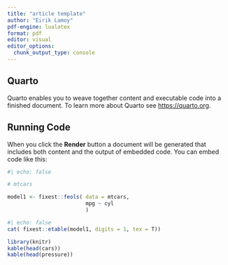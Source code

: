 ```yaml
---
title: "article template"
author: "Eirik Lamoy"
pdf-engine: lualatex
format: pdf
editor: visual
editor_options: 
  chunk_output_type: console
---
```


## Quarto

Quarto enables you to weave together content and executable code into a finished document. To learn more about Quarto see <https://quarto.org>.

## Running Code

When you click the **Render** button a document will be generated that includes both content and the output of embedded code. You can embed code like this:

```r
#| echo: false

# mtcars 

model1 <- fixest::feols( data = mtcars, 
                         mpg ~ cyl
                         )

```


```r
#| echo: false
cat( fixest::etable(model1, digits = 1, tex = T))
```


```r

library(knitr)
kable(head(cars))
kable(head(pressure))


```



